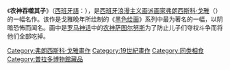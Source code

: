 {{NoteTA
|2=zh-cn:戈雅; zh-hk:哥雅; zh-tw:哥雅
|3=zh-cn:弗朗西斯科; zh-hk:弗朗西斯科; zh-tw:法蘭西斯科
}}

{{Infobox Painting| image_file=Francisco_de_Goya,_Saturno_devorando_a_su_hijo_(1819-1823).jpg
| title=农神吞噬其子
| artist=[[弗朗西斯科·戈雅|弗朗西斯科·戈雅]]
| year=约1819年–1823年
| type=[[油画|油画]]（壁画转移到画布）

| height_metric=143
| width_metric=81
| metric_unit=cm
| imperial_unit=in
| city=[[西班牙|西班牙]][[马德里|马德里]]
| museum=[[普拉多博物馆|普拉多博物馆]]}}

《'''农神吞噬其子'''》（[[西班牙語|西班牙語]]：{{lang|es|''Saturno devorando a un hijo''}}），是[[西班牙|西班牙]][[浪漫主义画派|浪漫主义画派]][[画家|画家]][[弗朗西斯科·戈雅|弗朗西斯科·戈雅]]（{{lang|es|Francisco José de Goya y Lucientes}}）的一幅名作。该作是戈雅晚年所绘制的《[[黑色绘画|黑色绘画]]》系列中最为著名的一幅，以阴暗恐怖而闻名。画中是[[罗马神话|罗马神话]]中的[[萨图尔努斯|农神萨图尔努斯]]为了防止儿子们夺权斗争而将他们全部吃掉。

{{Goya}}
{{paint-stub}}

[[Category:弗朗西斯科·戈雅畫作|Category:弗朗西斯科·戈雅畫作]]
[[Category:19世紀畫作|Category:19世紀畫作]]
[[Category:同类相食|Category:同类相食]]
[[Category:普拉多博物館藏品|Category:普拉多博物館藏品]]